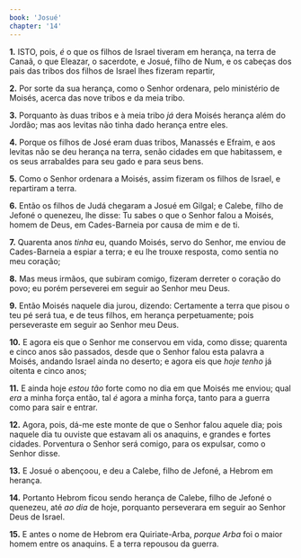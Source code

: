 ```yaml
---
book: 'Josué'
chapter: '14'
---
```


**1.** ISTO, pois, *é* o que os filhos de Israel tiveram em herança, na terra de Canaã, o que Eleazar, o sacerdote, e Josué, filho de Num, e os cabeças dos pais das tribos dos filhos de Israel lhes fizeram repartir,

**2.** Por sorte da sua herança, como o Senhor ordenara, pelo ministério de Moisés, acerca das nove tribos e da meia tribo.

**3.** Porquanto às duas tribos e à meia tribo *já* dera Moisés herança além do Jordão; mas aos levitas não tinha dado herança entre eles.

**4.** Porque os filhos de José eram duas tribos, Manassés e Efraim, e aos levitas não se deu herança na terra, senão cidades em que habitassem, e os seus arrabaldes para seu gado e para seus bens.

**5.** Como o Senhor ordenara a Moisés, assim fizeram os filhos de Israel, e repartiram a terra.

**6.** Então os filhos de Judá chegaram a Josué em Gilgal; e Calebe, filho de Jefoné o quenezeu, lhe disse: Tu sabes o que o Senhor falou a Moisés, homem de Deus, em Cades-Barneia por causa de mim e de ti.

**7.** Quarenta anos *tinha* eu, quando Moisés, servo do Senhor, me enviou de Cades-Barneia a espiar a terra; e eu lhe trouxe resposta, como sentia no meu coração;

**8.** Mas meus irmãos, que subiram comigo, fizeram derreter o coração do povo; eu porém perseverei em seguir ao Senhor meu Deus.

**9.** Então Moisés naquele dia jurou, dizendo: Certamente a terra que pisou o teu pé será tua, e de teus filhos, em herança perpetuamente; pois perseveraste em seguir ao Senhor meu Deus.

**10.** E agora eis que o Senhor me conservou em vida, como disse; quarenta e cinco anos são passados, desde que o Senhor falou esta palavra a Moisés, andando Israel ainda no deserto; e agora eis que *hoje tenho* já oitenta e cinco anos;

**11.** E ainda hoje *estou tão* forte como no dia em que Moisés me enviou; qual *era* a minha força então, tal *é* agora a minha força, tanto para a guerra como para sair e entrar.

**12.** Agora, pois, dá-me este monte de que o Senhor falou aquele dia; pois naquele dia tu ouviste que estavam ali os anaquins, e grandes e fortes cidades. Porventura o Senhor será comigo, para os expulsar, como o Senhor disse.

**13.** E Josué o abençoou, e deu a Calebe, filho de Jefoné, a Hebrom em herança.

**14.** Portanto Hebrom ficou sendo herança de Calebe, filho de Jefoné o quenezeu, até *ao dia* de hoje, porquanto perseverara em seguir ao Senhor Deus de Israel.

**15.** E antes o nome de Hebrom era Quiriate-Arba, *porque Arba* foi o maior homem entre os anaquins. E a terra repousou da guerra.